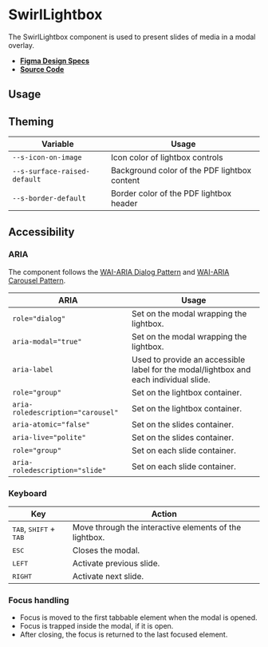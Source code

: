
<Meta title="Components/SwirlLightbox" />

# SwirlLightbox

The SwirlLightbox component is used to present slides of media in a modal
overlay.

- **[Figma Design Specs](https://www.figma.com/file/iRHiAFsHxnzux8gQ9EjlZe/Swirl-Components?node-id=495%3A7144)**
- **[Source Code](https://github.com/flip-corp/swirl/tree/main/packages/swirl-components/src/components/swirl-lightbox)**

## Usage

<Canvas withSource="open">
  <Story id="components-swirllightbox--swirl-lightbox" />
</Canvas>

<ArgsTable story="." />

## Theming

| Variable                     | Usage                                        |
| ---------------------------- | -------------------------------------------- |
| `--s-icon-on-image`          | Icon color of lightbox controls              |
| `--s-surface-raised-default` | Background color of the PDF lightbox content |
| `--s-border-default`         | Border color of the PDF lightbox header      |

## Accessibility

### ARIA

The component follows the
[WAI-ARIA Dialog Pattern](https://www.w3.org/WAI/ARIA/apg/patterns/dialogmodal/)
and
[WAI-ARIA Carousel Pattern](https://www.w3.org/WAI/ARIA/apg/patterns/carousel/).

| ARIA                              | Usage                                                                                 |
| --------------------------------- | ------------------------------------------------------------------------------------- |
| `role="dialog"`                   | Set on the modal wrapping the lightbox.                                               |
| `aria-modal="true"`               | Set on the modal wrapping the lightbox.                                               |
| `aria-label`                      | Used to provide an accessible label for the modal/lightbox and each individual slide. |
| `role="group"`                    | Set on the lightbox container.                                                        |
| `aria-roledescription="carousel"` | Set on the lightbox container.                                                        |
| `aria-atomic="false"`             | Set on the slides container.                                                          |
| `aria-live="polite"`              | Set on the slides container.                                                          |
| `role="group"`                    | Set on each slide container.                                                          |
| `aria-roledescription="slide"`    | Set on each slide container.                                                          |

### Keyboard

| Key                                               | Action                                                 |
| ------------------------------------------------- | ------------------------------------------------------ |
| <kbd>TAB</kbd>, <kbd>SHIFT</kbd> + <kbd>TAB</kbd> | Move through the interactive elements of the lightbox. |
| <kbd>ESC</kbd>                                    | Closes the modal.                                      |
| <kbd>LEFT</kbd>                                   | Activate previous slide.                               |
| <kbd>RIGHT</kbd>                                  | Activate next slide.                                   |

### Focus handling

- Focus is moved to the first tabbable element when the modal is opened.
- Focus is trapped inside the modal, if it is open.
- After closing, the focus is returned to the last focused element.
